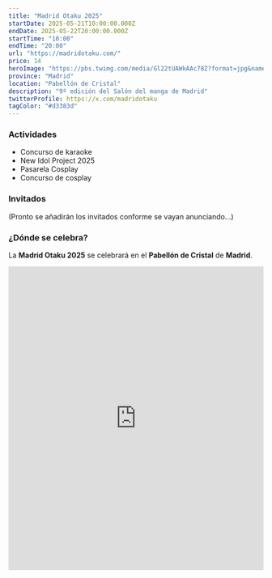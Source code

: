 ```yaml
---
title: "Madrid Otaku 2025"
startDate: 2025-05-21T10:00:00.000Z
endDate: 2025-05-22T20:00:00.000Z
startTime: "10:00"
endTime: "20:00"
url: "https://madridotaku.com/"
price: 14
heroImage: "https://pbs.twimg.com/media/Gl22tUAWkAAc78Z?format=jpg&name=large"
province: "Madrid"
location: "Pabellón de Cristal"
description: "9º edición del Salón del manga de Madrid"
twitterProfile: https://x.com/madridotaku
tagColor: "#d3383d"
---
```


### Actividades

+ Concurso de karaoke
+ New Idol Project 2025
+ Pasarela Cosplay
+ Concurso de cosplay

### Invitados

(Pronto se añadirán los invitados conforme se vayan anunciando...)

### ¿Dónde se celebra?

La **Madrid Otaku 2025** se celebrará en el **Pabellón de Cristal** de **Madrid**.

<iframe src="https://www.google.com/maps/embed?pb=!1m18!1m12!1m3!1d6075.474872035546!2d-3.7409105235725115!3d40.41466705576422!2m3!1f0!2f0!3f0!3m2!1i1024!2i768!4f13.1!3m3!1m2!1s0xd422806d7bed9f9%3A0x44968d8075b5957b!2sPabell%C3%B3n%20de%20Cristal!5e0!3m2!1ses!2ses!4v1746176270535!5m2!1ses!2ses" width="100%" height="600" style="border:0;" allowfullscreen="" loading="lazy" referrerpolicy="no-referrer-when-downgrade"></iframe>
